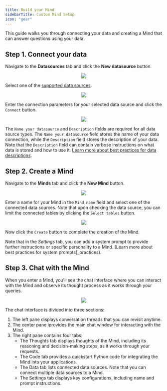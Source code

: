 ```yaml
---
title: Build your Mind
sidebarTitle: Custom Mind Setup
icon: "gear"
---
```


This guide walks you through connecting your data and creating a Mind that can answer questions using your data.

## Step 1. Connect your data

Navigate to the **Datasources** tab and click the **New datasource** button.

<p align="center">
  <img src="../assets/minds/DatasourcesTab_Minds.png"/>
</p>

Select one of the [supported data sources](/minds/data_sources).

<p align="center">
  <img src="../assets/minds/DatasourcesType_Minds.png"/>
</p>

Enter the connection parameters for your selected data source and click the `Connect` button.

<p align="center">
  <img src="../assets/minds/DatasourcesConn_Minds.png"/>
</p>

The `Name your datasource` and `Description` fields are required for all data source types. The `Name your datasource` field stores the name of your data connection, while the `Description` field stores the description of your data. Note that the `Description` field can contain verbose instructions on what data is stored and how to use it. [Learn more about best practices for data descriptions](/minds/quickstart_best_practices).

## Step 2. Create a Mind

Navigate to the **Minds** tab and click the **New Mind** button.

<p align="center">
  <img src="../assets/minds/MindsTab_Minds.png"/>
</p>

Enter a name for your Mind in the `Mind name` field and select one of the connected data sources. Note that upon checking the data source, you can limit the connected tables by clicking the `Select tables` button.

<p align="center">
  <img src="../assets/minds/NewMind_Minds.png"/>
</p>

Now click the `Create` button to complete the creation of the Mind.

Note that in the *Settings* tab, you can add a system prompt to provide further instructions or specific personality to a Mind. [Learn more about best practices for system prompts]_practices).

## Step 3. Chat with the Mind

When you enter a Mind, you'll see the chat interface where you can interact with the Mind and observe its thought process as it works through your queries.

<p align="center">
  <img src="../assets/minds/MindChat_Minds.png"/>
</p>

The chat interface is divided into three sections:

1. The left pane displays conversation threads that you can revisit anytime.
2. The center pane iprovides the main chat window for interacting with the Mind.
3. The right pane contains four tabs:
    - The Thoughts tab displays thoughts of the Mind, including its reasoning and decision-making steps, as it works through your requests.
    - The Code tab provides a quickstart Python code for integrating the Mind into your applications.
    - The Data tab lists connected data sources. Note that you can connect multiple data sources to a Mind.
    - The Settings tab displays key configurations, including name and prompt instructions.
